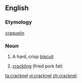 ==English==

===Etymology===
{{etyl|fr|en}} [[craquelin]]

===Noun===
{{en-noun}}

# A hard, crisp [[biscuit]]
# {{in the plural}} [[crackling]] (fried pork fat)

[[ta:cracknel]]
[[vi:cracknel]]
[[zh:cracknel]]